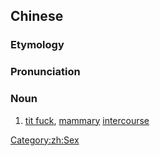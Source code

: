 ==Chinese==
{{zh-forms}}
{{wikipedia|lang=zh|乳交}}

===Etymology===
{{zh-compound|乳|交|breasts|to cross, to intersect; intercourse}}

===Pronunciation===
{{zh-pron
|m=rǔjiāo
|cat=n
}}

===Noun===
{{zh-noun}}

# [[tit fuck]], [[mammary]] [[intercourse]]

[[Category:zh:Sex]]